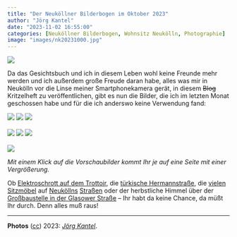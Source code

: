 ```yaml
---
title: "Der Neuköllner Bilderbogen im Oktober 2023"
author: "Jörg Kantel"
date: "2023-11-02 16:55:00"
categories: [Neuköllner Bilderbogen, Wohnsitz Neukölln, Photographie]
image: "images/nk20231000.jpg"
---
```


[![](images/nk20231000-b.jpg)](https://www.flickr.com/photos/schockwellenreiter/53228819174/)

Da das Gesichtsbuch und ich in diesem Leben wohl keine Freunde mehr werden und ich außerdem große Freude daran habe, alles was mir in Neukölln vor die Linse meiner Smartphonekamera gerät, in diesem ~~Blog~~ Kritzelheft zu veröffentlichen, gibt es nun die Bilder, die ich im letzten Monat geschossen habe und für die ich anderswo keine Verwendung fand:

[![](images/nk20231001.jpg)](https://www.flickr.com/photos/schockwellenreiter/53242922016/)&nbsp;[![](images/nk20231002.jpg)](https://www.flickr.com/photos/schockwellenreiter/53297747280/)&nbsp;[![](images/nk20231003.jpg)](https://www.flickr.com/photos/schockwellenreiter/53285388204/)<br /><br />
[![](images/nk20231004.jpg)](https://www.flickr.com/photos/schockwellenreiter/53262584814/)&nbsp;[![](images/nk20231005.jpg)](https://www.flickr.com/photos/schockwellenreiter/53253252540/)&nbsp;[![](images/nk20231006.jpg)](https://www.flickr.com/photos/schockwellenreiter/53242922606/)<br /><br />
[![](images/nk20231007.jpg)](https://www.flickr.com/photos/schockwellenreiter/53285019766/)

*Mit einem Klick auf die Vorschaubilder kommt Ihr je auf eine Seite mit einer Vergrößerung.*

Ob [Elektroschrott auf dem Trottoir](https://www.flickr.com/photos/schockwellenreiter/53242922016/), die [türkische Hermannstraße](https://www.flickr.com/photos/schockwellenreiter/53297747280/), die [vielen](https://www.flickr.com/photos/schockwellenreiter/53285388204/) [Sitzmöbel](https://www.flickr.com/photos/schockwellenreiter/53262584814/) auf [Neuköllns](https://www.flickr.com/photos/schockwellenreiter/53253252540/) [Straßen](https://www.flickr.com/photos/schockwellenreiter/53242922606/) oder der herbstliche Himmel über der [Großbaustelle in der Glasower Straße](https://www.flickr.com/photos/schockwellenreiter/53285019766/) -- Ihr habt da keine Chance, da müßt Ihr durch. Denn alles muß raus!

---

**Photos** ([cc](http://creativecommons.org/licenses/by-nc-nd/2.0/)) 2023: *[Jörg Kantel](http://cognitiones.kantel-chaos-team.de/cv.html)*.
